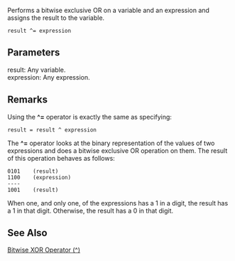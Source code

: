 Performs a bitwise exclusive OR on a variable and an expression and assigns the result to the variable.

 result ^= expression
==Parameters==
; result: Any variable.
; expression: Any expression.

==Remarks==
Using the '''^=''' operator is exactly the same as specifying:

 result = result ^ expression
The '''^=''' operator looks at the binary representation of the values of two expressions and does a bitwise exclusive OR operation on them. The result of this operation behaves as follows:

 0101    (result)
 1100    (expression)
 ----
 1001    (result)
When one, and only one, of the expressions has a 1 in a digit, the result has a 1 in that digit. Otherwise, the result has a 0 in that digit.


==See Also==

              

              

              
[[javascript/operators/bitwise xor|Bitwise XOR Operator (^)]]
